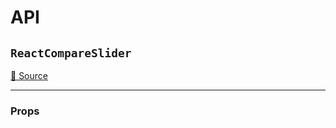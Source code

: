 
<Meta title="Docs/API" />

# API

## `ReactCompareSlider` 

<Description of={ReactCompareSlider} />

[🔗 Source](https://github.com/nerdyman/react-compare-slider/blob/master/src/react-compare-slider.tsx)

---

### Props

<Props of={ReactCompareSlider} />
